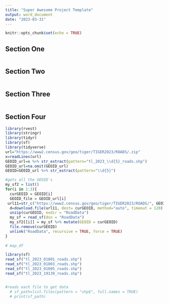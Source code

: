 ```yaml
---
title: "Super Awesome Project Template"
output: word_document
date: "2023-03-31"
---
```


```r
knitr::opts_chunk$set(echo = TRUE)
```

## Section One

```r

```


## Section Two

```r

```

## Section Three

```r


```



## Section Four

```r
library(rvest)
library(stringr)
library(tidyr)
library(sf)
library(tidyverse)
url="https://www2.census.gov/geo/tiger/TIGER2023/ROADS/.zip"
x=readLines(url)
GEOID_url=x %>% str_extract(pattern="tl_2023_\\d{5}_roads.shp")
GEOID_url=na.omit(GEOID_url)
GEOID=GEOID_url %>% str_extract(pattern="\\d{5}")

#gets all the GEOID's
my_sf2 = list()
for(i in 1:3){
  curGEOID = GEOID[i]
  GEOID_file = GEOID_url[i]
 url11=str_c("https://www2.census.gov/geo/tiger/TIGER2023/ROADS/", GEOID_file)
  d=download.file(url11, dest= curGEOID, method="auto", timeout = 120)
  unzip(curGEOID, exdir = "RoadData")
  my_sf = read_sf(dsn = "RoadData")
  my_sf2[[i]] = my_sf %>% mutate(GEOID = curGEOID)
  file.remove(curGEOID)
  unlink("RoadData", recursive = TRUE, force = TRUE)
}
  
# map_df
```

```r
library(sf)
read_sf("tl_2023_01001_roads.shp")
read_sf("tl_2023_01003_roads.shp")
read_sf("tl_2023_01005_roads.shp")
read_sf("tl_2023_19139_roads.shp")


#reads each file to get data
  # sf_path=list.files(pattern = "shp$", full.names = TRUE)
  # print(sf_path)

```


